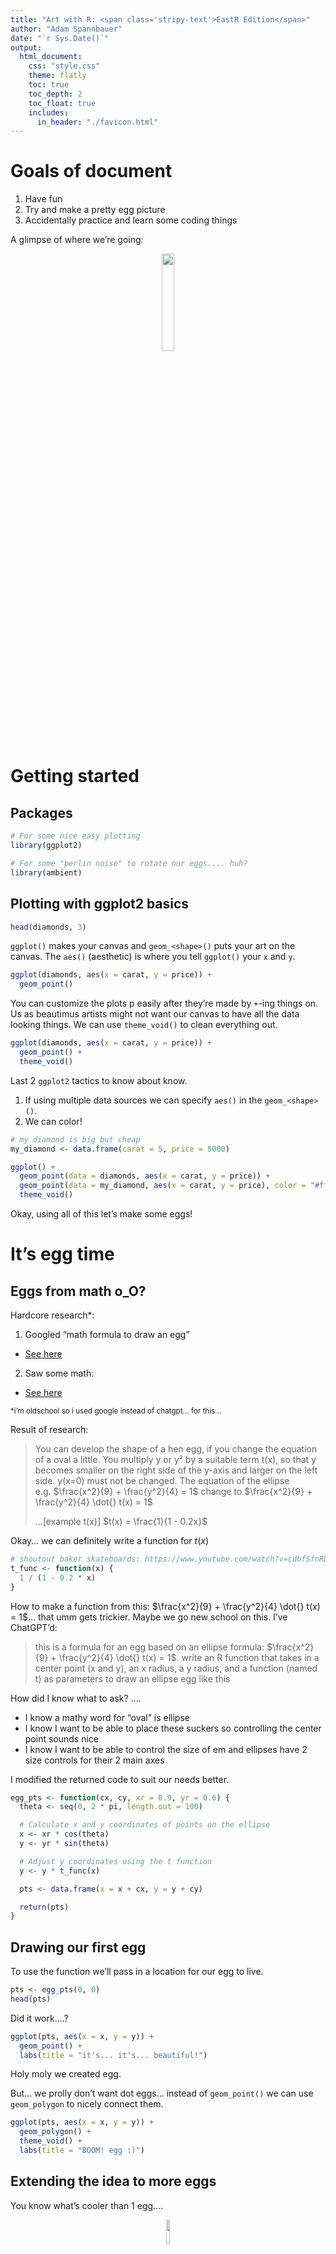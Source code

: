 ```yaml
---
title: "Art with R: <span class='stripy-text'>EastR Edition</span>"
author: "Adam Spannbauer"
date: "`r Sys.Date()`"
output: 
  html_document:
    css: "style.css"
    theme: flatly
    toc: true
    toc_depth: 2
    toc_float: true
    includes:
      in_header: "./favicon.html"
---
```


# Goals of document

1. <span class='stripy-text'>Have fun</span>
2. Try and make a pretty egg picture
3. Accidentally practice and learn some coding things

A glimpse of where we're going:

<center><img src="imgs/wobbly-eggs.png" width="20%"></center>

# Getting started

## Packages

```r
# For some nice easy plotting
library(ggplot2)

# For some "perlin noise" to rotate our eggs.... huh?
library(ambient)
```

## Plotting with ggplot2 basics

```r
head(diamonds, 3)
```

`ggplot()` makes your canvas and `geom_<shape>()` puts your art on the canvas.
The `aes()` (aesthetic) is where you tell `ggplot()` your `x` and `y`.

```r
ggplot(diamonds, aes(x = carat, y = price)) +
  geom_point()
```

You can customize the plots p easily after they're made by `+`-ing things on.  Us as beautimus artists might not want our canvas to have all the data looking things.  We can use `theme_void()` to clean everything out.

```r
ggplot(diamonds, aes(x = carat, y = price)) +
  geom_point() +
  theme_void()
```

Last 2 `ggplot2` tactics to know about know.  

1. If using multiple data sources we can specify `aes()` in the `geom_<shape>()`.
2. We can color!

```r
# my diamond is big but cheap
my_diamond <- data.frame(carat = 5, price = 5000)

ggplot() +
  geom_point(data = diamonds, aes(x = carat, y = price)) +
  geom_point(data = my_diamond, aes(x = carat, y = price), color = "#ff8200") +
  theme_void()
```

Okay, using all of this let's make some eggs!

# It's egg time

## Eggs from math o_O?

Hardcore research*: 

1. Googled "math formula to draw an egg"
  * [See here](https://letmegooglethat.com/?q=math+formula+to+draw+an+egg)
2. Saw some math:
  * [See here](https://www.mathematische-basteleien.de/eggcurves.htm#:~:text=You%20can%20develop%20the%20shape,*t(x)%3D1.)

<sub>*i'm oldschool so i used google instead of chatgpt... for this...</sub>

Result of research:

> You can develop the shape of a hen egg, if you change the equation of a oval a little. You multiply y or y² by a suitable term t(x), so that y becomes smaller on the right side of the y-axis and larger on the left side. y(x=0) must not be changed. 
> The equation of the ellipse e.g. $\frac{x^2}{9} + \frac{y^2}{4} = 1$ change to $\frac{x^2}{9} + \frac{y^2}{4} \dot{} t(x) = 1$
>
> ...[example t(x)] $t(x) = \frac{1}{1 - 0.2x}$

Okay... we can definitely write a function for $t(x)$

```r
# shoutout baker skateboards: https://www.youtube.com/watch?v=cdbfSfnRDX4
t_func <- function(x) {
  1 / (1 - 0.2 * x)
}
```

How to make a function from this: $\frac{x^2}{9} + \frac{y^2}{4} \dot{} t(x) = 1$... that umm gets trickier.  Maybe we go new school on this.  I've ChatGPT'd:

> this is a formula for an egg based on an ellipse formula: $\frac{x^2}{9} + \frac{y^2}{4} \dot{} t(x) = 1$. write an R function that takes in a center point (x and y), an x radius, a y radius, and a function (named t) as parameters to draw an ellipse egg like this

How did I know what to ask? .... 

* I know a mathy word for "oval" is ellipse
* I know I want to be able to place these suckers so controlling the center point sounds nice
* I know I want to be able to control the size of em and ellipses have 2 size controls for their 2 main axes

I modified the returned code to suit our needs better.

```r
egg_pts <- function(cx, cy, xr = 0.9, yr = 0.6) {
  theta <- seq(0, 2 * pi, length.out = 100)

  # Calculate x and y coordinates of points on the ellipse
  x <- xr * cos(theta)
  y <- yr * sin(theta)

  # Adjust y coordinates using the t function
  y <- y * t_func(x)

  pts <- data.frame(x = x + cx, y = y + cy)

  return(pts)
}
```

## Drawing our first egg

To use the function we'll pass in a location for our egg to live.

```r
pts <- egg_pts(0, 0)
head(pts)
```

Did it work....?

```r
ggplot(pts, aes(x = x, y = y)) +
  geom_point() +
  labs(title = "it's... it's... beautiful!")
```

Holy moly we created egg.

But... we prolly don't want dot eggs... instead of `geom_point()` we can use `geom_polygon` to nicely connect them.

```r
ggplot(pts, aes(x = x, y = y)) +
  geom_polygon() +
  theme_void() +
  labs(title = "BOOM! egg :)")
```

## Extending the idea to more eggs

You know what's cooler than 1 egg....

<center><img src="https://ih1.redbubble.net/image.3908402082.9055/raf,360x360,075,t,fafafa:ca443f4786.jpg" width="10%"></center>

```r
pts1 <- egg_pts(0, 0)
pts2 <- egg_pts(1, 2)

ggplot() +
  geom_polygon(data = pts1, aes(x = x, y = y)) +
  geom_polygon(data = pts2, aes(x = x, y = y)) +
  theme_void() +
  labs(title = "oh nooo.... we squished em")
```

We can use `coord_fixed(ratio = 1)` to tell ggplot we want an "aspect ratio" of 1 to unsquish.

```r
pts1 <- egg_pts(0, 0)
pts2 <- egg_pts(1, 2)

# some changes have to be made here...
ggplot() +
  geom_polygon(data = pts1, aes(x = x, y = y)) +
  geom_polygon(data = pts2, aes(x = x, y = y)) +
  theme_void() +
  coord_fixed(ratio = 1)
```

Let's get forward thinking. I want to have as many eggs as I want plotted at once. Let's rewrite our 2 egg code to be more flexible and handle any number of eggs!

```r
# some changes have to be made here...
eggs <- list(pts1, pts2)

canvas <- ggplot()
for (egg in eggs) {
  canvas <- canvas +
    geom_polygon(data = egg, aes(x = x, y = y))
}

canvas +
  theme_void() +
  coord_fixed(ratio = 1)
```

## Rotating our eggs!

Got dang we're cooking with gas.

Next! I don't want my eggs all laying down! We should rotate these puppies.

Rotating things can look pretty scary at first, but it's a super powerful idea and comes up in some useful stats techniques like PCA ([animation](https://adamspannbauer.github.io/pca_animation/) & [more info](https://towardsdatascience.com/a-one-stop-shop-for-principal-component-analysis-5582fb7e0a9c))!.

Rotating math is of scope for this doc, but [this is a phenomenal video for more on matrix transformations including rotation](https://www.youtube.com/watch?v=kYB8IZa5AuE).

```r
rotated_egg_pts <- function(cx, cy, xr = 0.9, yr = 0.6, rotate_degrees = 0) {
  theta <- seq(0, 2 * pi, length.out = 100)

  # Calculate x and y coordinates of points on the ellipse
  x <- xr * cos(theta)
  y <- yr * sin(theta)

  # Adjust y coordinates using the t function
  y <- y * t_func(x)

  # Rotate code!
  theta <- rotate_degrees * (pi / 180) # convert degress to radians

  rotation_matrix <- matrix(
    c(
      cos(theta), -sin(theta), # say where we want
      sin(theta), cos(theta) # our unit vectors to be
    ),
    ncol = 2
  )
  rotated <- cbind(x, y) %*% rotation_matrix # apply!
  x <- rotated[, 1] # pull back out x
  y <- rotated[, 2] # pull back out y
  # End of Rotate code!

  pts <- data.frame(x = x + cx, y = y + cy)

  return(pts)
}
```

So... does it... does it... work?

```r
pts1 <- rotated_egg_pts(0, 0, rotate_degrees = -90)
pts2 <- rotated_egg_pts(0, 1, rotate_degrees = 180)

eggs <- list(pts1, pts2)

canvas <- ggplot()
for (egg in eggs) {
  canvas <- canvas + geom_polygon(data = egg, aes(x = x, y = y))
}

canvas +
  theme_void() +
  coord_fixed(ratio = 1)
```

<center><img src="https://i.pinimg.com/originals/ef/6b/3d/ef6b3df7817179778a0bc5285aa18295.gif" width="20%"></center>

## Egg grid!!!!

We need more eggs!!

Let's create a for loop that can make a row of eggs.  The for loop just needs to update the x location of each egg.

```r
xs <- -5:5
n_xs <- length(xs)

eggs <- list()
for (i in 1:n_xs) {
  x <- xs[i]
  egg <- rotated_egg_pts(x, 0, rotate_degrees = -90)

  eggs[[i]] <- egg
}
```

Something happened, that's for sure. Let's plot.

```r
canvas <- ggplot()
for (egg in eggs) {
  canvas <- canvas +
    geom_polygon(data = egg, aes(x = x, y = y))
}

canvas +
  theme_void() +
  coord_fixed(ratio = 1)
```

MORE! Double for loop for rows and columns!

```r
# Multiplication is spacing things out here
xs <- -5:5 * 1.5
ys <- -5:5 * 2.2

n_xs <- length(xs)
n_ys <- length(ys)

eggs <- list()

egg_num <- 1 # keep track of how many eggs we've made
for (i in 1:n_xs) {
  for (j in 1:n_ys) {
    x <- xs[i]
    y <- ys[j]

    egg <- rotated_egg_pts(x, y, rotate_degrees = -90)

    eggs[[egg_num]] <- egg
    egg_num <- egg_num + 1
  }
}

length(eggs)
```

Show me them eggs!

```r
canvas <- ggplot()
for (egg in eggs) {
  canvas <- canvas +
    geom_polygon(data = egg, aes(x = x, y = y))
}

canvas +
  theme_void() +
  coord_fixed(ratio = 1)
```

## Make it more Easter with pastels

Okay... that's something!! It's missing an easter vibe though.  We need pastels.

```r
palette <- c("#69ffb9", "#76ecfb", "#c1fda0", "#9386e6", "#f298f4")

xs <- -5:5 * 1.5
ys <- -5:5 * 2.2

n_xs <- length(xs)
n_ys <- length(ys)

eggs <- list()

egg_num <- 1 # keep track of how many eggs we've made
for (i in 1:n_xs) {
  for (j in 1:n_ys) {
    x <- xs[i]
    y <- ys[j]

    egg <- rotated_egg_pts(x, y, rotate_degrees = -90)

    # Pick a random color and save
    color <- sample(palette, 1)
    egg$color <- color

    eggs[[egg_num]] <- egg
    egg_num <- egg_num + 1
  }
}
```

Modify our plot code to change the fill based on the new color column

```r
canvas <- ggplot()
for (egg in eggs) {
  canvas <- canvas + geom_polygon(data = egg, aes(x = x, y = y), fill = egg$color)
}

canvas +
  theme_void() +
  coord_fixed(ratio = 1)
```

This is the end of our plotting code changes.  It'd clean things up to hide it in a function.

```r
plot_eggs <- function(eggs) {
  canvas <- ggplot()
  for (egg in eggs) {
    canvas <- canvas + geom_polygon(data = egg, aes(x = x, y = y), fill = egg$color)
  }

  canvas +
    theme_void() +
    coord_fixed(ratio = 1)
}

plot_eggs(eggs)
```

:) - cute! Where do we go from here? tbh it could be over already but here are some ideas.

## Wobbly eggs :)

Personally, I think being too neat is boring... what about wobbly eggs?

```r
xs <- -5:5 * 1.5
ys <- -5:5 * 2.2

n_xs <- length(xs)
n_ys <- length(ys)

eggs <- list()

egg_num <- 1 # keep track of how many eggs we've made
for (i in 1:n_xs) {
  for (j in 1:n_ys) {
    x <- xs[i]
    y <- ys[j]

    # Randomize rotation
    rotate <- rnorm(1, mean = -90, sd = 10)
    egg <- rotated_egg_pts(x, y, rotate_degrees = rotate)

    # Pick a random color and save
    color <- sample(palette, 1)
    egg$color <- color

    eggs[[egg_num]] <- egg
    egg_num <- egg_num + 1
  }
}

plot_eggs(eggs)
```

What if we got wobblier or un-wobblier based on y??

```r
xs <- -5:5 * 1.5
ys <- 0:-10 * 2

n_xs <- length(xs)
n_ys <- length(ys)

eggs <- list()

egg_num <- 1 # keep track of how many eggs we've made
for (i in 1:n_xs) {
  for (j in 1:n_ys) {
    x <- xs[i]
    y <- ys[j]

    # Randomize rotation
    rotate_sd <- abs(y) * 2
    rotate <- rnorm(1, mean = -90, sd = rotate_sd)
    egg <- rotated_egg_pts(x, y, rotate_degrees = rotate)

    # Pick a random color and save
    color <- sample(palette, 1)
    egg$color <- color

    eggs[[egg_num]] <- egg
    egg_num <- egg_num + 1
  }
}

plot_eggs(eggs)
```

You could have this randomness be a little less random...

One way to end up with some nice organic feeling randomness is to use "noise".  In particular, "Perlin noise" is used often. This noise has been used to generate terrain in video game, simulate trees moving in the wind, or we can use it to rotate our eggs!

```r
xs <- -10:15 * 1.5
ys <- -10:15 * 2

n_xs <- length(xs)
n_ys <- length(ys)

# Generate the values that will rotate the eggs
noise <- noise_perlin(c(n_xs, n_ys), frequency = 0.1)

eggs <- list()

egg_num <- 1 # keep track of how many eggs we've made
for (i in 1:n_xs) {
  for (j in 1:n_ys) {
    x <- xs[i]
    y <- ys[j]

    # Randomize rotation
    # (1) pulling noise value, (2) scaling it up, &(3) centering at 90,
    rotate <- -90 + noise[i, j] * 120
    egg <- rotated_egg_pts(x, y, rotate_degrees = rotate)

    # Pick a random color and save
    color <- sample(palette, 1)
    egg$color <- color

    eggs[[egg_num]] <- egg
    egg_num <- egg_num + 1
  }
}

plot_eggs(eggs)
```

Go vols!

```r
palette <- c("#ff8200", "#58595b", "#58595b", "#58595b", "#58595b")

xs <- -10:15 * 1.5
ys <- -10:15 * 2

n_xs <- length(xs)
n_ys <- length(ys)

# Generate the values that will rotate the eggs
noise <- noise_perlin(c(n_xs, n_ys), frequency = 0.1)

eggs <- list()

egg_num <- 1 # keep track of how many eggs we've made
for (i in 1:n_xs) {
  for (j in 1:n_ys) {
    x <- xs[i]
    y <- ys[j]

    # Randomize rotation
    # (1) pulling noise value, (2) scaling it up, &(3) centering at 90,
    rotate <- -90 + noise[i, j] * 120
    egg <- rotated_egg_pts(xs[i], ys[j], rotate_degrees = rotate)

    # Pick a random color and save
    color <- sample(palette, 1)
    egg$color <- color

    eggs[[egg_num]] <- egg
    egg_num <- egg_num + 1
  }
}

plot_eggs(eggs)
```
